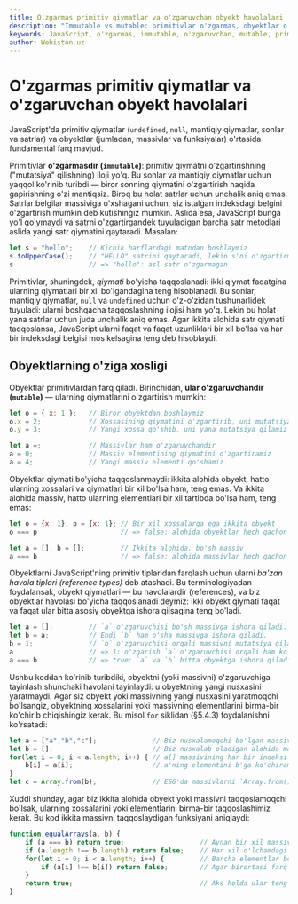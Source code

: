 ```yaml
---
title: O'zgarmas primitiv qiymatlar va o'zgaruvchan obyekt havolalari
description: "Immutable vs mutable: primitivlar o'zgarmas, obyektlar o'zgaruvchan; qiymat bo'yicha va havola bo'yicha taqqoslash; nusxalash, havola bilan ishlash va tenglik."
keywords: JavaScript, o'zgarmas, immutable, o'zgaruvchan, mutable, primitiv qiymatlar, primitive values, obyekt havolalari, object references, havola, reference, tenglik, equality, nusxalash, copying, taqqoslash, comparison, qiymat bo'yicha, by value, havola bo'yicha, by reference
author: Webiston.uz
---
```


# O'zgarmas primitiv qiymatlar va o'zgaruvchan obyekt havolalari

JavaScript'da primitiv qiymatlar (`undefined`, `null`, mantiqiy qiymatlar, sonlar va satrlar) va obyektlar (jumladan, massivlar va funksiyalar) o'rtasida fundamental farq mavjud.

Primitivlar **o'zgarmasdir (`immutable`)**: primitiv qiymatni o'zgartirishning ("mutatsiya" qilishning) iloji yo'q. Bu sonlar va mantiqiy qiymatlar uchun yaqqol ko'rinib turibdi — biror sonning qiymatini o'zgartirish haqida gapirishning o'zi mantiqsiz. Biroq bu holat satrlar uchun unchalik aniq emas. Satrlar belgilar massiviga o'xshagani uchun, siz istalgan indeksdagi belgini o'zgartirish mumkin deb kutishingiz mumkin. Aslida esa, JavaScript bunga yo'l qo'ymaydi va satrni o'zgartirgandek tuyuladigan barcha satr metodlari aslida yangi satr qiymatini qaytaradi. Masalan:

```js
let s = "hello";    // Kichik harflardagi matndan boshlaymiz
s.toUpperCase();    // "HELLO" satrini qaytaradi, lekin s'ni o'zgartirmaydi
s                   // => "hello": asl satr o'zgarmagan
```

Primitivlar, shuningdek, _qiymati_ bo'yicha taqqoslanadi: ikki qiymat faqatgina ularning qiymatlari bir xil bo'lgandagina teng hisoblanadi. Bu sonlar, mantiqiy qiymatlar, `null` va `undefined` uchun o'z-o'zidan tushunarlidek tuyuladi: ularni boshqacha taqqoslashning ilojisi ham yo'q. Lekin bu holat yana satrlar uchun juda unchalik aniq emas. Agar ikkita alohida satr qiymati taqqoslansa, JavaScript ularni faqat va faqat uzunliklari bir xil bo'lsa va har bir indeksdagi belgisi mos kelsagina teng deb hisoblaydi.

## Obyektlarning o'ziga xosligi

Obyektlar primitivlardan farq qiladi. Birinchidan, **ular o'zgaruvchandir (`mutable`)** — ularning qiymatlarini o'zgartirish mumkin:

``` js
let o = { x: 1 };   // Biror obyektdan boshlaymiz
o.x = 2;            // Xossasining qiymatini o'zgartirib, uni mutatsiya qilamiz
o.y = 3;            // Yangi xossa qo'shib, uni yana mutatsiya qilamiz

let a =;            // Massivlar ham o'zgaruvchandir
a = 0;              // Massiv elementining qiymatini o'zgartiramiz
a = 4;              // Yangi massiv elementi qo'shamiz
```

Obyektlar qiymati bo'yicha taqqoslanmaydi: ikkita alohida obyekt, hatto ularning xossalari va qiymatlari bir xil bo'lsa ham, teng emas. Va ikkita alohida massiv, hatto ularning elementlari bir xil tartibda bo'lsa ham, teng emas:

``` js
let o = {x: 1}, p = {x: 1}; // Bir xil xossalarga ega ikkita obyekt
o === p                     // => false: alohida obyektlar hech qachon teng bo'lmaydi

let a = [], b = [];         // Ikkita alohida, bo'sh massiv
a === b                     // => false: alohida massivlar hech qachon teng bo'lmaydi
```

Obyektlarni JavaScript'ning primitiv tiplaridan farqlash uchun ularni _ba'zan havola tiplari (reference types)_ deb atashadi. Bu terminologiyadan foydalansak, obyekt qiymatlari — bu havolalardir (references), va biz obyektlar havolasi bo'yicha taqqoslanadi deymiz: ikki obyekt qiymati faqat va faqat ular bitta asosiy obyektga ishora qilsagina teng bo'ladi.

``` js
let a = [];         // `a` o'zgaruvchisi bo'sh massivga ishora qiladi.
let b = a;          // Endi `b` ham o'sha massivga ishora qiladi.
b = 1;              // `b` o'zgaruvchisi orqali massivni mutatsiya qilamiz.
a                   // => 1: o'zgarish `a` o'zgaruvchisi orqali ham ko'rinadi.
a === b             // => true: `a` va `b` bitta obyektga ishora qiladi, shuning uchun ular teng.
```

Ushbu koddan ko'rinib turibdiki, obyektni (yoki massivni) o'zgaruvchiga tayinlash shunchaki havolani tayinlaydi: u obyektning yangi nusxasini yaratmaydi. Agar siz obyekt yoki massivning yangi nusxasini yaratmoqchi bo'lsangiz, obyektning xossalarini yoki massivning elementlarini birma-bir ko'chirib chiqishingiz kerak. Bu misol `for` siklidan (§5.4.3) foydalanishni ko'rsatadi:

```js
let a = ["a","b","c"];              // Biz nusxalamoqchi bo'lgan massiv
let b = [];                         // Biz nusxalab oladigan alohida massiv
for(let i = 0; i < a.length; i++) { // a[] massivining har bir indeksi uchun
    b[i] = a[i];                    // a'ning elementini b'ga ko'chiramiz
}
let c = Array.from(b);              // ES6'da massivlarni `Array.from()` bilan nusxalash mumkin
```

Xuddi shunday, agar biz ikkita alohida obyekt yoki massivni taqqoslamoqchi bo'lsak, ularning xossalarini yoki elementlarini birma-bir taqqoslashimiz kerak. Bu kod ikkita massivni taqqoslaydigan funksiyani aniqlaydi:

``` js
function equalArrays(a, b) {
    if (a === b) return true;                   // Aynan bir xil massivlar teng
    if (a.length !== b.length) return false;    // Har xil o'lchamdagi massivlar teng emas
    for(let i = 0; i < a.length; i++) {         // Barcha elementlar bo'ylab sikl
        if (a[i] !== b[i]) return false;        // Agar birortasi farq qilsa, massivlar teng emas
    }
    return true;                                // Aks holda ular teng
}
```